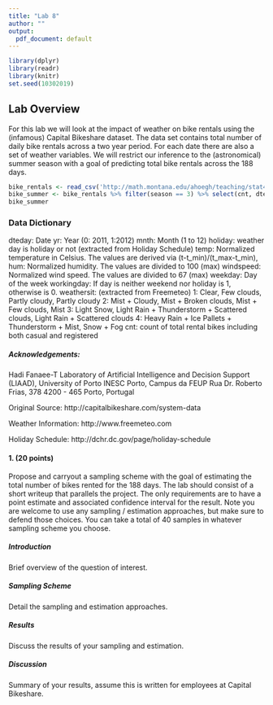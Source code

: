```yaml
---
title: "Lab 8"
author: ""
output:
  pdf_document: default
---
```


```r
library(dplyr)
library(readr)
library(knitr)
set.seed(10302019)
```


## Lab Overview

For this lab we will look at the impact of weather on bike rentals using the (infamous) Capital Bikeshare dataset. The data set contains total number of daily bike rentals across a two year period. For each date there are also a set of weather variables. We will restrict our inference to the (astronomical) summer season with a goal of predicting total bike rentals across the 188 days.

```r
bike_rentals <- read_csv('http://math.montana.edu/ahoegh/teaching/stat446/daily_bike.csv')
bike_summer <- bike_rentals %>% filter(season == 3) %>% select(cnt, dteday, yr, mnth, temp, hum, windspeed, workingday, weekday, weathersit)
bike_summer
```


### Data Dictionary


dteday: Date
yr: Year (0: 2011, 1:2012)
mnth: Month (1 to 12)
holiday: weather day is holiday or not (extracted from Holiday Schedule)
temp: Normalized temperature in Celsius. The values are derived via (t-t_min)/(t_max-t_min),
hum: Normalized humidity. The values are divided to 100 (max)
windspeed: Normalized wind speed. The values are divided to 67 (max)
weekday: Day of the week
workingday: If day is neither weekend nor holiday is 1, otherwise is 0.
weathersit: (extracted from Freemeteo)
1: Clear, Few clouds, Partly cloudy, Partly cloudy
2: Mist + Cloudy, Mist + Broken clouds, Mist + Few clouds, Mist
3: Light Snow, Light Rain + Thunderstorm + Scattered clouds, Light Rain + Scattered clouds
4: Heavy Rain + Ice Pallets + Thunderstorm + Mist, Snow + Fog
cnt: count of total rental bikes including both casual and registered



##### Acknowledgements:

Hadi Fanaee-T Laboratory of Artificial Intelligence and Decision Support (LIAAD), University of Porto INESC Porto, Campus da FEUP Rua Dr. Roberto Frias, 378 4200 - 465 Porto, Portugal

Original Source: http://capitalbikeshare.com/system-data

Weather Information: http://www.freemeteo.com

Holiday Schedule: http://dchr.dc.gov/page/holiday-schedule



#### 1. (20 points)
Propose and carryout a sampling scheme with the goal of estimating the total number of bikes rented for the 188 days. The lab should consist of a short writeup that parallels the project. The only requirements are to have a point estimate and associated confidence interval for the result. Note you are welcome to use any sampling / estimation approaches, but make sure to defend those choices. You can take a total of 40 samples in whatever sampling scheme you choose.


##### Introduction
Brief overview of the question of interest.

##### Sampling Scheme
Detail the sampling and estimation approaches.

##### Results
Discuss the results of your sampling and estimation.

##### Discussion
Summary of your results, assume this is written for employees at Capital Bikeshare.



